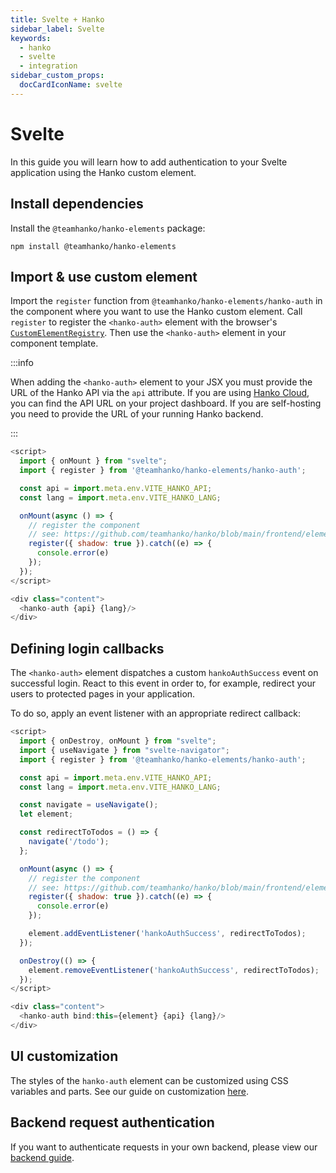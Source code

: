 ```yaml
---
title: Svelte + Hanko
sidebar_label: Svelte
keywords:
  - hanko
  - svelte
  - integration
sidebar_custom_props:
  docCardIconName: svelte
---
```


# Svelte

In this guide you will learn how to add authentication to your Svelte application using the Hanko custom element.

## Install dependencies
Install the `@teamhanko/hanko-elements` package:

```shell npm2yarn
npm install @teamhanko/hanko-elements
```

## Import & use custom element

Import the `register` function from `@teamhanko/hanko-elements/hanko-auth` in the component where you want to use the
Hanko custom element. Call `register` to register the `<hanko-auth>` element with the browser's
[`CustomElementRegistry`](https://developer.mozilla.org/de/docs/Web/API/CustomElementRegistry).
Then use the `<hanko-auth>` element in your component template.

:::info

When adding the `<hanko-auth>` element to your JSX you must provide the URL of the Hanko API via the `api`
attribute. If you are using [Hanko Cloud](https://cloud.hanko.io), you can find the API URL on your project dashboard.
If you are self-hosting you need to provide the URL of your running Hanko backend.

:::

```js title="Login.svelte" showLineNumbers
<script>
  import { onMount } from "svelte";
  import { register } from '@teamhanko/hanko-elements/hanko-auth';

  const api = import.meta.env.VITE_HANKO_API;
  const lang = import.meta.env.VITE_HANKO_LANG;

  onMount(async () => {
    // register the component
    // see: https://github.com/teamhanko/hanko/blob/main/frontend/elements/README.md#script
    register({ shadow: true }).catch((e) => {
      console.error(e)
    });
  });
</script>

<div class="content">
  <hanko-auth {api} {lang}/>
</div>
```

## Defining login callbacks

The `<hanko-auth>` element dispatches a custom `hankoAuthSuccess` event on successful login. React to this
event in order to, for example, redirect your users to protected pages in your application.

To do so, apply an event listener with an appropriate redirect callback:

```js {2-3,9-14,23,26-28,32} title="Login.svelte" showLineNumbers
<script>
  import { onDestroy, onMount } from "svelte";
  import { useNavigate } from "svelte-navigator";
  import { register } from '@teamhanko/hanko-elements/hanko-auth';

  const api = import.meta.env.VITE_HANKO_API;
  const lang = import.meta.env.VITE_HANKO_LANG;

  const navigate = useNavigate();
  let element;

  const redirectToTodos = () => {
    navigate('/todo');
  };

  onMount(async () => {
    // register the component
    // see: https://github.com/teamhanko/hanko/blob/main/frontend/elements/README.md#script
    register({ shadow: true }).catch((e) => {
      console.error(e)
    });

    element.addEventListener('hankoAuthSuccess', redirectToTodos);
  });

  onDestroy(() => {
    element.removeEventListener('hankoAuthSuccess', redirectToTodos);
  });
</script>

<div class="content">
  <hanko-auth bind:this={element} {api} {lang}/>
</div>
```

## UI customization

The styles of the `hanko-auth` element can be customized using CSS variables and parts. See our guide
on customization [here](https://github.com/teamhanko/hanko/tree/main/frontend/elements#ui-customization).

## Backend request authentication

If you want to authenticate requests in your own backend, please view our [backend guide](/guides/backend).
